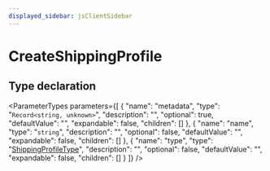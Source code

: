 ```yaml
---
displayed_sidebar: jsClientSidebar
---
```



# CreateShippingProfile

## Type declaration

<ParameterTypes parameters={[
  {
    "name": "metadata",
    "type": "`Record<string, unknown>`",
    "description": "",
    "optional": true,
    "defaultValue": "",
    "expandable": false,
    "children": []
  },
  {
    "name": "name",
    "type": "`string`",
    "description": "",
    "optional": false,
    "defaultValue": "",
    "expandable": false,
    "children": []
  },
  {
    "name": "type",
    "type": "[ShippingProfileType](../enums/internal.ShippingProfileType.mdx)",
    "description": "",
    "optional": false,
    "defaultValue": "",
    "expandable": false,
    "children": []
  }
]} />
